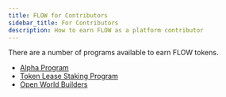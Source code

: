 ```yaml
---
title: FLOW for Contributors
sidebar_title: For Contributors
description: How to earn FLOW as a platform contributor
---
```


There are a number of programs available to earn FLOW tokens.

- [Alpha Program](https://www.onflow.org/flow-alpha)
- [Token Lease Staking Program](https://www.onflow.org/node-validators)
- [Open World Builders](https://medium.com/dapperlabs/open-world-builders-free-virtual-blockchain-bootcamp-cefe7f0ccb9f)
